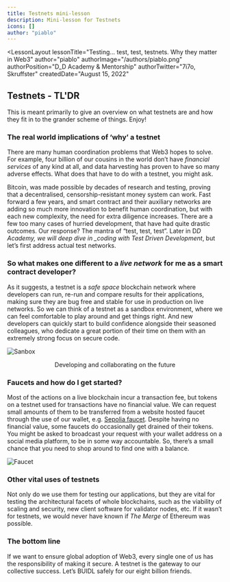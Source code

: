 ```yaml
---
title: Testnets mini-lesson
description: Mini-lesson for Testnets
icons: []
author: "piablo"
---
```



<LessonLayout
   lessonTitle="Testing… test, test, testnets. Why they matter in Web3" 
   author="piablo"
   authorImage="/authors/piablo.png"
   authorPosition="D_D Academy & Mentorship"
   authorTwitter="7i7o, Skruffster"
   createdDate="August 15, 2022"
>

## Testnets - TL'DR

This is meant primarily to give an overview on what testnets are and how they fit
in to the grander scheme of things. Enjoy!

### The real world implications of ‘why’ a testnet

There are many human coordination problems that Web3 hopes to solve. For
example, four billion of our cousins in the world don’t have _financial
services_ of any kind at all, and data harvesting has proven to have so many
adverse effects. What does that have to do with a testnet, you might ask.

Bitcoin, was made possible by decades of research and testing, proving that a
decentralised, censorship-resistant money system can work. Fast forward a few
years, and smart contract and their auxiliary networks are adding so much more
innovation to benefit human coordination, but with each new complexity, the need
for extra diligence increases. There are a few too many cases of hurried
development, that have had quite drastic outcomes. Our response? The mantra of
“test, test, test”. Later in D*D Academy, we will deep dive in \_coding with
Test Driven Development*, but let’s first address actual test networks.

### So what makes one different to a _live network_ for me as a smart contract developer?

As it suggests, a testnet is a _safe space_ blockchain network where developers
can run, re-run and compare results for their applications, making sure they are
bug free and stable for use in production on live networks. So we can think of a
testnet as a sandbox environment, where we can feel comfortable to play around
and get things right. And new developers can quickly start to build confidence
alongside their seasoned colleagues, who dedicate a great portion of their time
on them with an extremely strong focus on secure code.

![Sanbox](/assets/lessons/testnets/sandbox.png)

<center>Developing and collaborating on the future</center>

### Faucets and how do I get started?

Most of the actions on a live blockchain incur a transaction fee, but tokens on
a testnet used for transactions have no financial value. We can request small
amounts of them to be transferred from a website hosted faucet through the use
of our wallet, e.g. [Sepolia faucet](https://testnet-faucet.com/sepolia/). Despite having no
financial value, some faucets do occasionally get drained of their tokens. You might be asked to
broadcast your request with your wallet address on a social media platform, to
be in some way accountable. So, there’s a small chance that you need to shop
around to find one with a balance.

![Faucet](/assets/lessons/testnets/faucet.png)

### Other vital uses of testnets

Not only do we use them for testing our applications, but they are vital for
testing the architectural facets of whole blockchains, such as the viability of
scaling and security, new client software for validator nodes, etc. If it wasn’t
for testnets, we would never have known if _The Merge_ of Ethereum was possible.

### The bottom line

If we want to ensure global adoption of Web3, every single one of us has the
responsibility of making it secure. A testnet is the gateway to our collective
success. Let’s BUIDL safely for our eight billion friends.

</LessonLayout>
